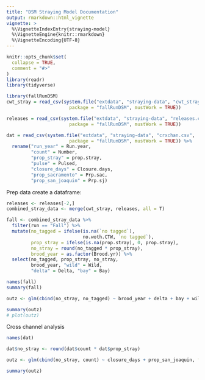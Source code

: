 ```yaml
---
title: "DSM Straying Model Documentation"
output: rmarkdown::html_vignette
vignette: >
  %\VignetteIndexEntry{straying-model}
  %\VignetteEngine{knitr::rmarkdown}
  %\VignetteEncoding{UTF-8}
---
```


```r
knitr::opts_chunk$set(
  collapse = TRUE,
  comment = "#>"
)
library(readr)
library(tidyverse)
```

```r
library(fallRunDSM)
cwt_stray = read_csv(system.file("extdata", "straying-data", "cwt_stray.csv", 
                       package = "fallRunDSM", mustWork = TRUE))

releases = read_csv(system.file("extdata", "straying-data", "releases.csv", 
                       package = "fallRunDSM", mustWork = TRUE))

dat = read_csv(system.file("extdata", "straying-data", "crxchan.csv", 
                       package = "fallRunDSM", mustWork = TRUE)) %>% 
  rename("run_year" = Run.year,
         "count" = Number,
         "prop_stray" = prop.stray,
         "pulse" = Pulsed,
         "closure_days" = Closure.days,
         "prop_sacramento" = Prp.sac,
         "prop_san_joaquin" = Prp.sj)
```
Prep data create a dataframe:
```r

releases <- releases[-2,]
combined_stray_data <- merge(cwt_stray, releases, all = T)

fall <- combined_stray_data %>% 
  filter(run == "Fall") %>%
  mutate(no_tagged = ifelse(is.na(`no tagged`), 
                            no.woth.CTW, `no tagged`),
         prop_stray = ifelse(is.na(prop.stray), 0, prop.stray),
         no_stray = round(no_tagged * prop_stray),
         brood_year = as.factor(Brood.yr)) %>%
  select(no_tagged, prop_stray, no_stray, 
         brood_year, "wild" = Wild, 
         "delta" = Delta, "bay" = Bay)

names(fall)
summary(fall)
```

```r
outz <- glm(cbind(no_stray, no_tagged) ~ brood_year + delta + bay + wild, family = quasibinomial, data = fall)

summary(outz)
# plot(outz)
```

Cross channel analysis 
```r
names(dat)

dat$no_stray <- round(dat$count * dat$prop_stray)

outz <- glm(cbind(no_stray, count) ~ closure_days + prop_san_joaquin, family = binomial, data = dat)

summary(outz)
```

